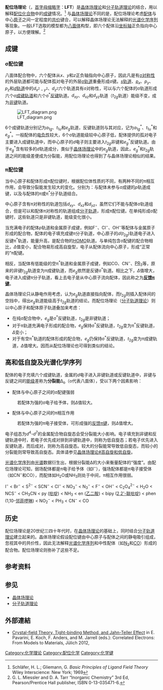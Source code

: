 {{noteTA
|1=zh-hans:轨道; zh-hant:軌域;
|2=zh-hans:杂化; zh-hant:混成;
|3=zh-hans:能级; zh-hant:能階;
|G1=Chemistry
}}

'''配位场理论'''（{{lang-en|Ligand field theory}}，[[首字母缩略字|首字母缩略字]]：'''LFT'''）是[[晶体场理论|晶体场理论]]和[[分子轨道理论|分子轨道理论]]的结合，用以解释[[配位化合物|配位化合物]]中的[[成键|成键]]情况。<ref>Schläfer, H. L.; Gliemann, G. ''Basic Principles of Ligand Field Theory''  Wiley Interscience: New York; 1969</ref> 与[[晶体场理论|晶体场理论]]不同的是，配位场理论考虑[[配体_(化学)|配体]]与中心[[原子|原子]]之间一定程度的[[共价|共价]]键合，可以解释晶体场理论无法解释的[[光谱化学序列|光谱化学序列]]等现象。一般LFT选取的模型都为[[八面体|八面体]]构型，即六个配体沿[[坐标轴|坐标轴]]正负指向中心原子，以方便理解。<ref>G. L. Miessler and D. A. Tarr “Inorganic Chemistry” 3rd Ed, Pearson/Prentice Hall publisher, ISBN 0-13-035471-6.</ref>

== 成键 ==
=== σ配位键 ===
八面体配合物中，六个配体从''x''、''y''和''z''正负轴指向中心原子，因此凡是有[[原子轨道|σ对称性]]的外层轨道都可能与配体孤对电子的外层[[σ轨道|σ轨道]]重叠形成σ键。[[s軌域|''s''轨道]]、[[p軌域|<math>p_x</math>]]、<math>p_y</math>、<math>p_z</math>和[[d軌域|''d''轨道]]中的<math>d_{x^2-y^2}</math>、<math>d_{z^2}</math>六个轨道具有σ对称性，可以与六个配体的σ轨道形成六个σ[[分子轨道|成键轨道]]和六个σ<sup>*</sup>[[反键|反键]]轨道。<math>d_{xy}</math>、<math>d_{xz}</math>和<math>d_{yz}</math>轨道（<math>t_{2g}</math>轨道）能级不变，成为[[非键|非键]]轨道。

[[File:LFT_diagram.png|center]] 

6个成键轨道分别记为<math>a_{1g}</math>、<math>t_{1u}</math>和<math>e_g</math>轨道，反键轨道则与其对应，记为<math>a_{1g}^*</math>、<math>t_{1u}^*</math>和<math>e_g^*</math>。一般配体的[[电负性|电负性]]较大，6个σ轨道能级较中心原子低，配体提供的孤对电子主要进入成键轨道中，而中心原子的''d''电子则主要进入<math>t_{2g}</math>非键和<math>e_g^*</math>反键轨道。由于<math>e_g^*</math>含有较多的''d''轨道成分，类似于[[晶体场理论|晶体场理论]]中的<math>e_g</math>轨道，因此，<math>e_g^*</math>和<math>t_{2g}</math>轨道之间的能级差便成为分裂能，用配位场理论也得到了与晶体场理论相似的结果。

=== π配位键 ===
当中心原子和配体形成π配位键时，根据配位体性质的不同，有两种不同的π相互作用，会导致分裂能发生较大的变化。分别为：与配体未参与σ成键的''p''轨道成键，以及与配体的π或π<sup>*</sup>分子轨道结合。

中心原子含有π对称性的轨道包括<math>d_{xy}</math>、<math>d_{xz}</math>和<math>d_{yz}</math>，虽然它们不能与配体σ轨道组合，但是可以和配体π对称性的轨道组成[[分子轨道|分子轨道]]，形成π配位键。在单纯形成σ配键时，这些轨道只是非键轨道，能级变化很小。

当充满电子的配体''p''轨道和金属原子成键，例如F<sup>−</sup>、Cl<sup>−</sup>、OH<sup>−</sup>等配体与金属原子形成的配合物，配体的电子填充成键π分子轨道，中心原子的''d''(<math>t_{2g}</math>)轨道电子进入反键π<sup>*</sup>轨道，能量升高，是配合物的[[HOMO|HOMO]]轨道。与单纯包含σ配键的配合物相比，''Δ''值变小，配合物易形成高自旋型，电子从配体流向中心原子，形成“正常的”π配键。

相反，当配体有低能级的空π<sup>*</sup>轨道和金属原子成键，例如CO、CN<sup>−</sup>、[[膦|PR<sub>3</sub>]]等，原来的非键<math>t_{2g}</math>轨道变为π成键轨道，而<math>e_g</math>依然是反键σ<sup>*</sup>轨道。相比之下，''Δ''值增大，电子进入成键π分子轨道，看上去电子是从中心原子流向配体，因此称之为'''[[反馈π键|反馈π键]]'''。

晶体场理论只从静电作用考虑，认为<math>e_g</math>轨道直接指向配体，而<math>t_{2g}</math>则插入配体间的空挡中，得出<math>e_g</math>轨道能级高于<math>t_{2g}</math>轨道的结论。而配位场理论（[[分子轨道理论|分子轨道理论]]）则以中心原子和配体原子轨道叠加来考虑：
* 在纯σ配合物中，<math>e_g</math>是σ<sup>*</sup>反键轨道，<math>t_{2g}</math>是非键轨道；
* 对于π轨道充满电子形成的配合物，<math>e_g</math>保持σ<sup>*</sup>反键轨道，<math>t_{2g}</math>变为π<sup>*</sup>反键轨道，''Δ''变小；
* 对于有空π<sup>*</sup>轨道的配体形成的配合物，<math>e_g</math>仍保持σ<sup>*</sup>反键轨道，<math>t_{2g}</math>变为π成键轨道，''Δ''值增大。因而从配位场理论也可得到类似的结论。

== 高和低自旋及光谱化学序列 ==
{{see also|磁化学}}
配体的电子充填六个成键轨道，金属的''d''电子进入非键轨道或反键轨道中，非键与反键之间的[[能级|能级]]差称为'''分裂能'''Δ<sub>o</sub>（o代表八面体），受以下两个因素影响：
* 配体与中心原子之间的σ配键强弱
:若配体为强的σ电子给予体，则''Δ''值较大。
* 配体与中心原子之间的π相互作用
:若配体为强的π电子接受体，可形成强的[[反馈π键|反馈π键]]，则''Δ''值增大。

电子组态为<math>d^4</math>-<math>d^7</math>的金属配合物自旋态会受分裂能大小影响。电子填充到非键和反键轨道中时，若电子优先成对排到非键轨道中，则称为低自旋态；若电子优先进入反键轨道，而后成对，则称为高自旋态。较大的分裂能常导致低自旋态，而较小的分裂能则常导致高自旋态。具体请参见[[晶体场理论#高自旋和低自旋|晶体场理论#高自旋和低自旋]]。

[[光谱化学序列|光谱化学序列]]由[[光谱|光谱]]数据衍生出，根据分裂能Δ的大小来衡量配体的“强度”。由配位场理论可知，弱场配体都是π电子给予体（如I<sup>−</sup>），强场配体都是π电子接受体（如CN<sup>−</sup>和CO），而配体如H<sub>2</sub>O或NH<sub>3</sub>则处于中间，π相互作用很弱。 

I<sup>−</sup> < Br<sup>−</sup> < S<sup>2−</sup> < SCN<sup>−</sup> < Cl<sup>−</sup> <  NO<sub>3</sub><sup>−</sup> < N<sub>3</sub><sup>−</sup> < F<sup>−</sup> < OH<sup>−</sup> < C<sub>2</sub>O<sub>4</sub><sup>2−</sup> < H<sub>2</sub>O < NCS<sup>−</sup> < CH<sub>3</sub>CN < py ([[吡啶|吡啶]]) <  NH<sub>3</sub> < en ([[乙二胺|乙二胺]]) < bipy ([[2,2'-联吡啶|2,2'-联吡啶]]) < phen (1,10-[[邻菲啰啉|邻菲啰啉]]) < NO<sub>2</sub><sup>−</sup> < PH<sub>3</sub> < CN<sup>−</sup> < CO

== 历史 ==
配位场理论是20世纪三四十年代时，在[[晶体场理论|晶体场理论]]的基础上，同时结合[[分子轨道理论|分子轨道理论]]建立起来的。晶体场理论假设配位键由中心原子与配体之间的静电吸引组成，忽视其中的共价性，因此无法解释[[光谱化学序列|光谱化学序列]]和中性配体（如[[双氮配合物|N<sub>2</sub>]]和[[金属羰基配合物|CO]]）形成的配合物。配位场理论则弥补了这些不足。

== 参考资料 ==
{{reflist}}

== 参见 ==
* [[晶体场理论|晶体场理论]]
* [[分子轨道理论|分子轨道理论]]

==外部連結==
* [http://www.cond-mat.de/events/correl12/manuscripts/pavarini.pdf  Crystal-field Theory, Tight-binding Method, and Jahn-Teller Effect] {{Wayback|url=http://www.cond-mat.de/events/correl12/manuscripts/pavarini.pdf |date=20210506194433 }} in E. Pavarini, E. Koch, F. Anders, and M. Jarrell (eds.): Correlated Electrons: From Models to Materials, Jülich 2012, {{ISBN|978-3-89336-796-2}}

{{Organometallics}}

[[Category:化学理论|Category:化学理论]]
[[Category:配位化学|Category:配位化学]]
[[Category:化学键|Category:化学键]]